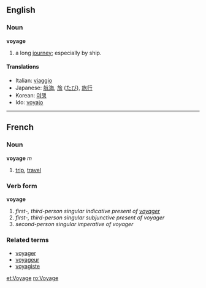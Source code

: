 ==English==
===Noun===
'''voyage'''

#a long [[journey]]; especially by ship.

====Translations====
*Italian: [[viaggio]]
*Japanese: [[航海]], [[旅]] ([[たび]]), [[旅行]]
*Korean: [[여행]]
*Ido: [[voyajo]]

----

==French==
===Noun===
'''voyage''' ''m''

# [[trip]], [[travel]]

===Verb form===
'''voyage'''

# ''first-, third-person singular indicative present of [[voyager]]''
# ''first-, third-person singular subjunctive present of voyager''
# ''second-person singular imperative of voyager''

===Related terms===
*[[voyager]]
*[[voyageur]]
*[[voyagiste]]

[[et:Voyage]]
[[ro:Voyage]]